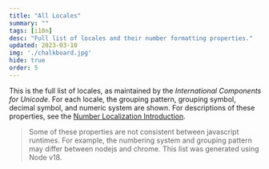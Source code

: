 ```yaml
---
title: "All Locales"
summary: ""
tags: [i18n]
desc: "Full list of locales and their number formatting properties."
updated: 2023-03-10
img: './chalkboard.jpg'
hide: true
order: 5
---
```




This is the full list of locales, as maintained by the *International Components for Unicode*.
For each locale, the grouping pattern, grouping symbol, decimal symbol, and numeric system are shown.
For descriptions of these properties, see the [Number Localization Introduction](/number-localization/).

> Some of these properties are not consistent between javascript runtimes.
For example, the numbering system and grouping pattern may differ between nodejs and chrome.
This list was generated using Node v18.

<LocaleList/>

